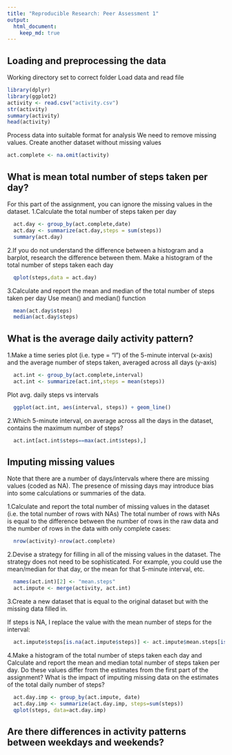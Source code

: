 ```yaml
---
title: "Reproducible Research: Peer Assessment 1"
output: 
  html_document:
    keep_md: true
---
```



## Loading and preprocessing the data

Working directory set to correct folder
Load data and read file 

```r
library(dplyr)
library(ggplot2)
activity <- read.csv("activity.csv")
str(activity)
summary(activity)
head(activity)
```

Process data into suitable format for analysis
We need to remove missing values. Create another dataset without missing values

```r
act.complete <- na.omit(activity)
```

## What is mean total number of steps taken per day?

For this part of the assignment, you can ignore the missing values in the dataset.
1.Calculate the total number of steps taken per day

```r
  act.day <- group_by(act.complete,date)
  act.day <- summarize(act.day,steps = sum(steps))
  summary(act.day)
```
2.If you do not understand the difference between a histogram and a barplot, research the difference between them. Make a histogram of the total number of steps taken each day

```r
  qplot(steps,data = act.day)
```

3.Calculate and report the mean and median of the total number of steps taken per day
Use mean() and median() function
```r
  mean(act.day$steps)
  median(act.day$steps)
```


## What is the average daily activity pattern?

  1.Make a time series plot (i.e. type = “l”) of the 5-minute interval (x-axis) and the average number of steps taken,        averaged across all days (y-axis)

```r
  act.int <- group_by(act.complete,interval)
  act.int <- summarize(act.int,steps = mean(steps))
```

Plot avg. daily steps vs intervals
```r
  ggplot(act.int, aes(interval, steps)) + geom_line()
```

  2.Which 5-minute interval, on average across all the days in the dataset, contains the maximum number of steps?
```r
  act.int[act.int$steps==max(act.int$steps),]
```


## Imputing missing values

Note that there are a number of days/intervals where there are missing values (coded as NA). The presence of missing days may introduce bias into some calculations or summaries of the data.

1.Calculate and report the total number of missing values in the dataset (i.e. the total number of rows with NAs)
The total number of rows with NAs is equal to the difference between the number of rows in the raw data and the number of rows in the data with only complete cases:

```r
  nrow(activity)-nrow(act.complete)
```

2.Devise a strategy for filling in all of the missing values in the dataset. The strategy does not need to be sophisticated. For example, you could use the mean/median for that day, or the mean for that 5-minute interval, etc.

```r
  names(act.int)[2] <- "mean.steps"
  act.impute <- merge(activity, act.int)
```

3.Create a new dataset that is equal to the original dataset but with the missing data filled in.

If steps is NA, I replace the value with the mean number of steps for the interval:

```r
  act.impute$steps[is.na(act.impute$steps)] <- act.impute$mean.steps[is.na(act.impute$steps)]
```

4.Make a histogram of the total number of steps taken each day and Calculate and report the mean and median total number of steps taken per day. Do these values differ from the estimates from the first part of the assignment? What is the impact of imputing missing data on the estimates of the total daily number of steps?

```r
  act.day.imp <- group_by(act.impute, date)
  act.day.imp <- summarize(act.day.imp, steps=sum(steps))
  qplot(steps, data=act.day.imp)
```


## Are there differences in activity patterns between weekdays and weekends?
